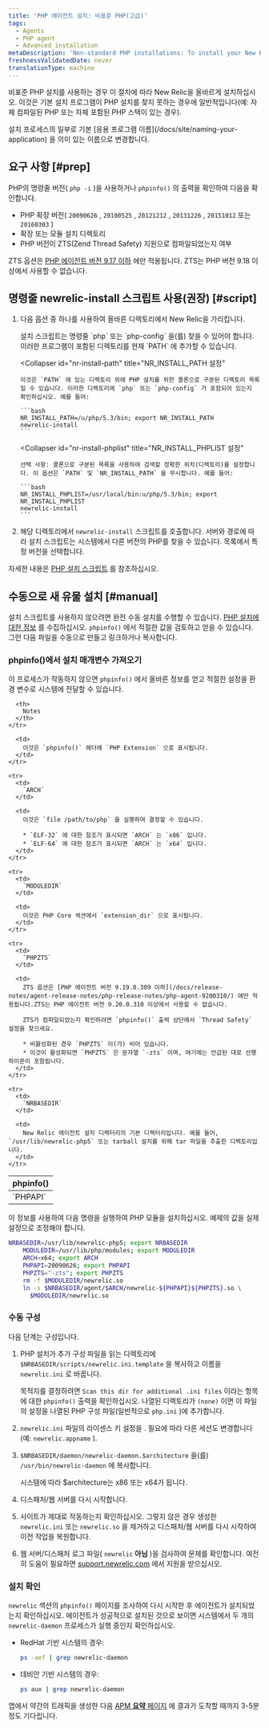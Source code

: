 ```yaml
---
title: 'PHP 에이전트 설치: 비표준 PHP(고급)'
tags:
  - Agents
  - PHP agent
  - Advanced installation
metaDescription: 'Non-standard PHP installations: To install your New Relic PHP agent with the newrelic-install script, or to install manually, start here.'
freshnessValidatedDate: never
translationType: machine
---
```


비표준 PHP 설치를 사용하는 경우 이 절차에 따라 New Relic을 올바르게 설치하십시오. 이것은 기본 설치 프로그램이 PHP 설치를 찾지 못하는 경우에 일반적입니다(예: 자체 컴파일된 PHP 또는 자체 포함된 PHP 스택이 있는 경우).

<Callout variant="important">
  설치 프로세스의 일부로 기본 [응용 프로그램 이름](/docs/site/naming-your-application) 을 의미 있는 이름으로 변경합니다.
</Callout>

## 요구 사항 [#prep]

PHP의 명령줄 버전( `php -i` )을 사용하거나 `phpinfo()` 의 출력을 확인하여 다음을 확인합니다.

* PHP 확장 버전( `20090626` , `20100525` , `20121212` , `20131226` , `20151012` 또는 `20160303` )
* 확장 또는 모듈 설치 디렉토리
* PHP 버전이 ZTS(Zend Thread Safety) 지원으로 컴파일되었는지 여부

ZTS 옵션은 [PHP 에이전트 버전 9.17 이하](/docs/release-notes/agent-release-notes/php-release-notes/php-agent-9170300/) 에만 적용됩니다. ZTS는 PHP 버전 9.18 이상에서 사용할 수 없습니다.

## 명령줄 newrelic-install 스크립트 사용(권장) [#script]

1. 다음 옵션 중 하나를 사용하여 올바른 디렉토리에서 New Relic을 가리킵니다.

   <CollapserGroup>
     <Collapser
       id="add-php-to-path"
       title="PATH에 PHP 위치 추가"
     >
       설치 스크립트는 명령줄 `php` 또는 `php-config` 을(를) 찾을 수 있어야 합니다. 이러한 프로그램이 포함된 디렉토리를 현재 `PATH` 에 추가할 수 있습니다.
     </Collapser>

     <Collapser
       id="nr-install-path"
       title="NR_INSTALL_PATH 설정"
     >
       이것은 `PATH` 에 있는 디렉토리 외에 PHP 설치를 위한 콜론으로 구분된 디렉토리 목록일 수 있습니다. 이러한 디렉토리에 `php` 또는 `php-config` 가 포함되어 있는지 확인하십시오. 예를 들어:

       ```bash
       NR_INSTALL_PATH=/u/php/5.3/bin; export NR_INSTALL_PATH
       newrelic-install
       ```
     </Collapser>

     <Collapser
       id="nr-install-phplist"
       title="NR_INSTALL_PHPLIST 설정"
     >
       선택 사항: 콜론으로 구분된 목록을 사용하여 검색할 정확한 위치(디렉토리)를 설정합니다. 이 옵션은 `PATH` 및 `NR_INSTALL_PATH` 을 무시합니다. 예를 들어:

       ```bash
       NR_INSTALL_PHPLIST=/usr/local/bin:u/php/5.3/bin; export NR_INSTALL_PHPLIST
       newrelic-install
       ```
     </Collapser>
   </CollapserGroup>

2. 해당 디렉토리에서 `newrelic-install` 스크립트를 호출합니다. 서버와 경로에 따라 설치 스크립트는 시스템에서 다른 버전의 PHP를 찾을 수 있습니다. 목록에서 특정 버전을 선택합니다.

자세한 내용은 [PHP 설치 스크립트](/docs/agents/php-agent/installation/newrelic-install-script) 를 참조하십시오.

## 수동으로 새 유물 설치 [#manual]

설치 스크립트를 사용하지 않으려면 완전 수동 설치를 수행할 수 있습니다. [PHP 설치에 대한 정보](/docs/agents/php-agent/advanced-installation/php-agent-installation-non-standard-php-advanced/#prep) 를 수집하십시오. `phpinfo()` 에서 적절한 값을 검토하고 얻을 수 있습니다. 그런 다음 파일을 수동으로 만들고 링크하거나 복사합니다.

### phpinfo()에서 설치 매개변수 가져오기

이 프로세스가 작동하지 않으면 `phpinfo()` 에서 올바른 정보를 얻고 적절한 설정을 환경 변수로 시스템에 전달할 수 있습니다.

<table>
  <thead>
    <tr>
      <th width={125}>
        phpinfo()
      </th>

      <th>
        Notes
      </th>
    </tr>
  </thead>

  <tbody>
    <tr>
      <td>
        `PHPAPI`
      </td>

      <td>
        이것은 `phpinfo()` 헤더에 `PHP Extension` 으로 표시됩니다.
      </td>
    </tr>

    <tr>
      <td>
        `ARCH`
      </td>

      <td>
        이것은 `file /path/to/php` 을 실행하여 결정할 수 있습니다.

        * `ELF-32` 에 대한 참조가 표시되면 `ARCH` 는 `x86` 입니다.
        * `ELF-64` 에 대한 참조가 표시되면 `ARCH` 는 `x64` 입니다.
      </td>
    </tr>

    <tr>
      <td>
        `MODULEDIR`
      </td>

      <td>
        이것은 PHP Core 섹션에서 `extension_dir` 으로 표시됩니다.
      </td>
    </tr>

    <tr>
      <td>
        `PHPZTS`
      </td>

      <td>
        ZTS 옵션은 [PHP 에이전트 버전 9.19.0.309 이하](/docs/release-notes/agent-release-notes/php-release-notes/php-agent-9200310/) 에만 적용됩니다.ZTS는 PHP 에이전트 버전 9.20.0.310 이상에서 사용할 수 없습니다.

        ZTS가 컴파일되었는지 확인하려면 `phpinfo()` 출력 상단에서 `Thread Safety` 설정을 찾으세요.

        * 비활성화된 경우 `PHPZTS` 이(가) 비어 있습니다.
        * 이것이 활성화되면 `PHPZTS` 은 문자열 `-zts` 이며, 여기에는 언급된 대로 선행 하이픈이 포함됩니다.
      </td>
    </tr>

    <tr>
      <td>
        `NRBASEDIR`
      </td>

      <td>
        New Relic 에이전트 설치 디렉터리의 기본 디렉터리입니다. 예를 들어, `/usr/lib/newrelic-php5` 또는 tarball 설치를 위해 tar 파일을 추출한 디렉토리입니다.
      </td>
    </tr>
  </tbody>
</table>

이 정보를 사용하여 다음 명령을 실행하여 PHP 모듈을 설치하십시오. 예제의 값을 실제 설정으로 조정해야 합니다.

```bash
NRBASEDIR=/usr/lib/newrelic-php5; export NRBASEDIR
    MODULEDIR=/usr/lib/php/modules; export MODULEDIR
    ARCH=x64; export ARCH
    PHPAPI=20090626; export PHPAPI
    PHPZTS="-zts"; export PHPZTS
    rm -f $MODULEDIR/newrelic.so
    ln -s $NRBASEDIR/agent/$ARCH/newrelic-${PHPAPI}${PHPZTS}.so \
      $MODULEDIR/newrelic.so
```

### 수동 구성

다음 단계는 구성입니다.

1. PHP 설치가 추가 구성 파일을 읽는 디렉토리에 `$NRBASEDIR/scripts/newrelic.ini.template` 을 복사하고 이름을 `newrelic.ini` 로 바꿉니다.

   목적지를 결정하려면 `Scan this dir for additional .ini files` 이라는 항목에 대한 `phpinfo()` 출력을 확인하십시오. 나열된 디렉토리가 `(none)` 이면 이 파일의 설정을 나열된 PHP 구성 파일(일반적으로 `php.ini` )에 추가합니다.

2. `newrelic.ini` 파일의 라이센스 키 설정을 <InlinePopover type="licenseKey"/>. 필요에 따라 다른 세션도 변경합니다(예: `newrelic.appname` ).

3. `$NRBASEDIR/daemon/newrelic-daemon.$architecture` 을(를) `/usr/bin/newrelic-daemon` 에 복사합니다.

   시스템에 따라 $architecture는 x86 또는 x64가 됩니다.

4. 디스패처/웹 서버를 다시 시작합니다.

5. 사이트가 제대로 작동하는지 확인하십시오. 그렇지 않은 경우 생성한 `newrelic.ini` 또는 `newrelic.so` 을 제거하고 디스패처/웹 서버를 다시 시작하여 이전 작업을 복원합니다.

6. 웹 서버/디스패처 로그 파일( `newrelic` **아님** )을 검사하여 문제를 확인합니다. 여전히 도움이 필요하면 [support.newrelic.com](https://support.newrelic.com) 에서 지원을 받으십시오.

### 설치 확인

`newrelic` 섹션의 `phpinfo()` 페이지를 조사하여 다시 시작한 후 에이전트가 설치되었는지 확인하십시오. 에이전트가 성공적으로 설치된 것으로 보이면 시스템에서 두 개의 `newrelic-daemon` 프로세스가 실행 중인지 확인하십시오.

* RedHat 기반 시스템의 경우:

  ```bash
  ps -aef | grep newrelic-daemon
  ```

* 데비안 기반 시스템의 경우:

  ```bash
  ps aux | grep newrelic-daemon
  ```

앱에서 약간의 트래픽을 생성한 다음 [APM **요약** 페이지](/docs/apm/apm-ui-pages/monitoring/apm-summary-page-view-transaction-apdex-usage-data/) 에 결과가 도착할 때까지 3-5분 정도 기다립니다.

<InstallFeedback/>